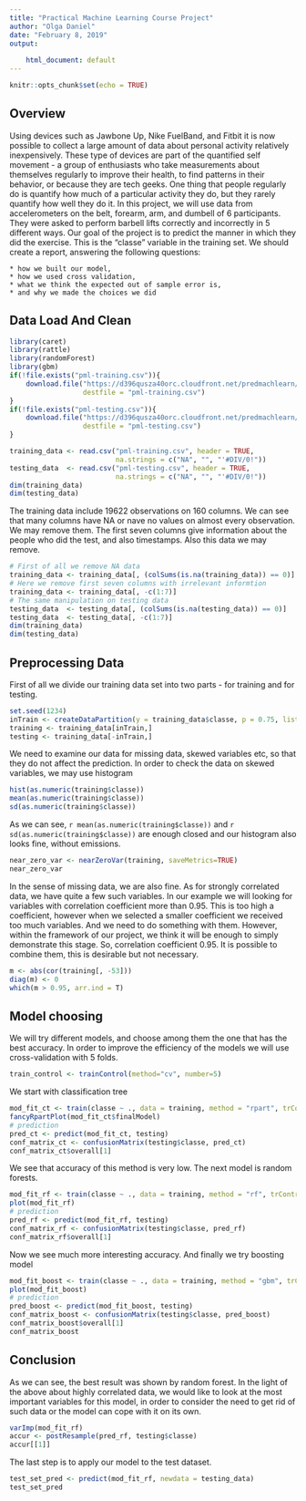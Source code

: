 ---
title: "Practical Machine Learning Course Project"
author: "Olga Daniel"
date: "February 8, 2019"
output: 
   
    html_document: default
---

```{r setup, include=FALSE}
knitr::opts_chunk$set(echo = TRUE)
```

## Overview
Using devices such as Jawbone Up, Nike FuelBand, and Fitbit it is now possible to collect a large amount of data about personal activity relatively inexpensively. These type of devices are part of the quantified self movement - a group of enthusiasts who take measurements about themselves regularly to improve their health, to find patterns in their behavior, or because they are tech geeks. One thing that people regularly do is quantify how much of a particular activity they do, but they rarely quantify how well they do it. In this project, we will use data from accelerometers on the belt, forearm, arm, and dumbell of 6 participants. They were asked to perform barbell lifts correctly and incorrectly in 5 different ways.
Our goal of the project is to predict the manner in which they did the exercise. This is the "classe" variable in the training set. We should create a report, answering the following questions:

    * how we built our model, 
    * how we used cross validation, 
    * what we think the expected out of sample error is, 
    * and why we made the choices we did


## Data Load And Clean

```{r}
library(caret)
library(rattle)
library(randomForest)
library(gbm)
if(!file.exists("pml-training.csv")){
    download.file("https://d396qusza40orc.cloudfront.net/predmachlearn/pml-training.csv", 
                  destfile = "pml-training.csv")
}
if(!file.exists("pml-testing.csv")){
    download.file("https://d396qusza40orc.cloudfront.net/predmachlearn/pml-testing.csv", 
                  destfile = "pml-testing.csv")
}

training_data <- read.csv("pml-training.csv", header = TRUE, 
                          na.strings = c("NA", "", "'#DIV/0!"))
testing_data  <- read.csv("pml-testing.csv", header = TRUE, 
                          na.strings = c("NA", "", "'#DIV/0!"))
dim(training_data)
dim(testing_data)
```

The training data include 19622 observations on 160 columns. We can see that many columns have NA or nave no values on almost every observation. We may remove them. The first seven columns give information about the people who did the test, and also timestamps. Also this data we may remove.

```{r}
# First of all we remove NA data
training_data <- training_data[, (colSums(is.na(training_data)) == 0)]
# Here we remove first seven columns with irrelevant informtion
training_data <- training_data[, -c(1:7)]
# The same manipulation on testing data
testing_data  <- testing_data[, (colSums(is.na(testing_data)) == 0)]
testing_data  <- testing_data[, -c(1:7)]
dim(training_data)
dim(testing_data)
```

## Preprocessing Data
First of all we divide our training data set into two parts - for training and for testing.
```{r}
set.seed(1234)
inTrain <- createDataPartition(y = training_data$classe, p = 0.75, list = FALSE)
training <- training_data[inTrain,]
testing <- training_data[-inTrain,]
```
We need to examine our data for missing data, skewed variables etc, so that they do not affect the prediction. In order to check the data on skewed variables, we may use histogram
```{r}
hist(as.numeric(training$classe))
mean(as.numeric(training$classe))
sd(as.numeric(training$classe))
```
As we can see, `r mean(as.numeric(training$classe))` and `r sd(as.numeric(training$classe))` are enough closed and our histogram also looks fine, without emissions.

```{r}
near_zero_var <- nearZeroVar(training, saveMetrics=TRUE)
near_zero_var
```
In the sense of missing data, we are also fine. As for strongly correlated data, we have quite a few such variables. In our example we will looking for variables with correlation coefficient more than 0.95. This is too high a coefficient, however when we selected a smaller coefficient we received too much variables. And we need to do something with them. However, within the framework of our project, we think it will be enough to simply demonstrate this stage. So, correlation coefficient 0.95. It is possible to combine them, this is desirable but not necessary.
```{r}
m <- abs(cor(training[, -53]))
diag(m) <- 0
which(m > 0.95, arr.ind = T)
```

## Model choosing
We will try different models, and choose among them the one that has the best accuracy. In order to improve the efficiency of the models we will use cross-validation with 5 folds.
```{r}
train_control <- trainControl(method="cv", number=5)
```
We start with classification tree
```{r}
mod_fit_ct <- train(classe ~ ., data = training, method = "rpart", trControl = train_control)
fancyRpartPlot(mod_fit_ct$finalModel)
# prediction
pred_ct <- predict(mod_fit_ct, testing)
conf_matrix_ct <- confusionMatrix(testing$classe, pred_ct)
conf_matrix_ct$overall[1]
```
We see that accuracy of this method is very low. The next model is random forests. 
```{r cache=TRUE}
mod_fit_rf <- train(classe ~ ., data = training, method = "rf", trControl = train_control, verbose = FALSE)
plot(mod_fit_rf)
# prediction
pred_rf <- predict(mod_fit_rf, testing)
conf_matrix_rf <- confusionMatrix(testing$classe, pred_rf)
conf_matrix_rf$overall[1]
```
Now we see much more interesting accuracy. And finally we try boosting model
```{r cache=TRUE}
mod_fit_boost <- train(classe ~ ., data = training, method = "gbm", trControl = train_control, verbose = FALSE)
plot(mod_fit_boost)
# prediction
pred_boost <- predict(mod_fit_boost, testing)
conf_matrix_boost <- confusionMatrix(testing$classe, pred_boost)
conf_matrix_boost$overall[1]
conf_matrix_boost
```

## Conclusion
As we can see, the best result was shown by random forest. In the light of the above about highly correlated data, we would like to look at the most important variables for this model, in order to consider the need to get rid of such data or the model can cope with it on its own.
```{r cache = TRUE}
varImp(mod_fit_rf)
accur <- postResample(pred_rf, testing$classe)
accur[[1]]
```
The last step is to apply our model to the test dataset.
```{r}
test_set_pred <- predict(mod_fit_rf, newdata = testing_data)
test_set_pred
```